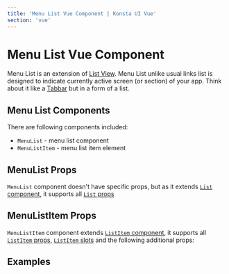 ```yaml
---
title: 'Menu List Vue Component | Konsta UI Vue'
section: 'vue'
---
```



# Menu List Vue Component

Menu List is an extension of [List View](/vue/list). Menu List unlike usual links list is designed to indicate currently active screen (or section) of your app. Think about it like a [Tabbar](/vue/tabbar) but in a form of a list.

## Menu List Components

There are following components included:

- `MenuList` - menu list component
- `MenuListItem` - menu list item element

## MenuList Props

`MenuList` component doesn't have specific props, but as it extends [`List` component](/vue/list), it supports all [`List` props](/vue/list#list-props)

## MenuListItem Props

`MenuListItem` component extends [`ListItem` component](/vue/list-item), it supports all [`ListItem` props](/vue/list-item#listitem-props), [`ListItem` slots](/vue/list-item#listitem-slots) and the following additional props:

<MenuListItemProps />

## Examples

<MenuListExample />
